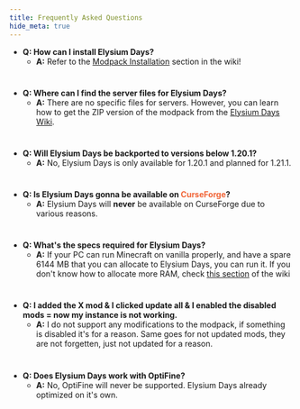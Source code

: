 ```yaml
---
title: Frequently Asked Questions
hide_meta: true
---
```


- **Q: How can I install Elysium Days?**
  - **A:** Refer to the [Modpack Installation](https://moddedmc.wiki/tr/project/elysium-days/docs/installation_guides/modpack_installation) section in the wiki!
#
- **Q: Where can I find the server files for Elysium Days?**
  - **A:** There are no specific files for servers. However, you can learn how to get the ZIP version of the modpack from the [Elysium Days Wiki](https://moddedmc.wiki/en/project/elysium-days/docs/installation_guides/server_installation).
#
- **Q: Will Elysium Days be backported to versions below 1.20.1?**
  - **A:** No, Elysium Days is only available for 1.20.1 and planned for 1.21.1.
#
- **Q: Is Elysium Days gonna be available on <font color="#f16436">CurseForge</font>?**
  - **A:** Elysium Days will **never** be available on CurseForge due to various reasons.
#
- **Q: What's the specs required for Elysium Days?**
  - **A:** If your PC can run Minecraft on vanilla properly, and have a spare 6144 MB that you can allocate to Elysium Days, you can run it. If you don't know how to allocate more RAM, check [this section](https://moddedmc.wiki/tr/project/elysium-days/docs/guides/memory_allocation) of the wiki
#
- **Q: I added the X mod & I clicked update all & I enabled the disabled mods = now my instance is not working.**
  - **A:** I do not support any modifications to the modpack, if something is disabled it's for a reason. Same goes for not updated mods, they are not forgetten, just not updated for a reason.
#
- **Q: Does Elysium Days work with OptiFine?**
  - **A:** No, OptiFine will never be supported. Elysium Days already optimized on it's own.
